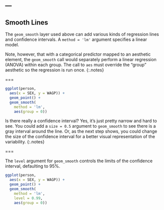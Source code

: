 ---
---

## Smooth Lines

The `geom_smooth` layer used above can add various kinds of regression lines and
confidence intervals. A `method = 'lm'` argument specifies a linear model.

Note, however, that with a categorical predictor mapped to an aesthetic element,
the `geom_smooth` call would separately perform a linear regression (ANOVA)
within each group. The call to `aes` must override the "group" aesthetic so the
regression is run once.
{:.notes}

===

```r
ggplot(person,
  aes(x = SEX, y = WAGP)) + 
  geom_point() +
  geom_smooth(
    method = 'lm',
    aes(group = 0))
```

Is there really a confidence interval? Yes, it's just pretty narrow and hard to
see. You could add a `size = 0.5` argument to `geom_smooth` to see there is a
gray interval around the line. Or, as the next step shows, you could change
the size of the confidence interval for a better visual representation of the
variability.
{:.notes}

===

The `level` argument for `geom_smooth` controls the limits of the confidence
interval, defaulting to 95%.

```r
ggplot(person,
  aes(x = SEX, y = WAGP)) + 
  geom_point() +
  geom_smooth(
    method = 'lm',
    level = 0.99,
    aes(group = 0))
```
